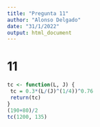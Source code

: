 ---
title: "Pregunta 11"
author: "Alonso Delgado"
date: "31/1/2022"
output: html_document
---

# 11
```{r}
tc <- function(L, J) {
 tc = 0.3*(L/(J)^(1/4))^0.76
 return(tc)
}
(190+80)/2
tc(1200, 135)
```

